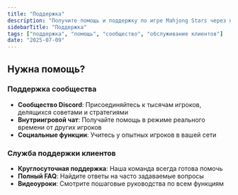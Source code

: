 ```yaml
---
title: "Поддержка"
description: "Получите помощь и поддержку по игре Mahjong Stars через наши сообщества и службу поддержки клиентов"
sidebarTitle: "Поддержка"
tags: ["поддержка", "помощь", "сообщество", "обслуживание клиентов"]
date: "2025-07-09"
---
```


## Нужна помощь?

### Поддержка сообщества
- **Сообщество Discord**: Присоединяйтесь к тысячам игроков, делящихся советами и стратегиями
- **Внутриигровой чат**: Получайте помощь в режиме реального времени от других игроков
- **Социальные функции**: Учитесь у опытных игроков в вашей сети

### Служба поддержки клиентов
- **Круглосуточная поддержка**: Наша команда всегда готова помочь
- **Полный FAQ**: Найдите ответы на часто задаваемые вопросы
- **Видеоуроки**: Смотрите пошаговые руководства по всем функциям
